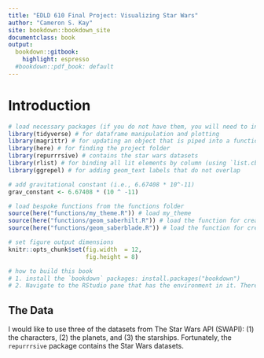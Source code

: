 ```yaml
---
title: "EDLD 610 Final Project: Visualizing Star Wars"
author: "Cameron S. Kay"
site: bookdown::bookdown_site
documentclass: book
output:
  bookdown::gitbook:
    highlight: espresso
  #bookdown::pdf_book: default
---
```


# Introduction

```r
# load necessary packages (if you do not have them, you will need to install them first)
library(tidyverse) # for dataframe manipulation and plotting
library(magrittr) # for updating an object that is piped into a function (using `%<>%`)
library(here) # for finding the project folder
library(repurrrsive) # contains the star wars datasets
library(rlist) # for binding all lit elements by column (using `list.cbind`)
library(ggrepel) # for adding geom_text labels that do not overlap

# add gravitational constant (i.e., 6.67408 * 10^-11)
grav_constant <- 6.67408 * (10 ^ -11)

# load bespoke functions from the functions folder
source(here("functions/my_theme.R")) # load my_theme
source(here("functions/geom_saberhilt.R")) # load the function for creating the hilts of lightsabers
source(here("functions/geom_saberblade.R")) # load the function for creating the blades of lightsabers

# set figure output dimensions
knitr::opts_chunk$set(fig.width  = 12, 
                      fig.height = 8)

# how to build this book
# 1. install the `bookdown` packages: install.packages("bookdown")
# 2. Navigate to the RStudio pane that has the environment in it. There should be the following tabs: (1) "Environment", (2) "History", (3) "Connection", (4) "Build", and (5) "Git". Select "Build" and click the button that says "Build Book"
```

## The Data

I would like to use three of the datasets from The Star Wars API (SWAPI): (1) the characters, (2) the planets, and (3) the starships. Fortunately, the `repurrrsive` package contains the Star Wars datasets.
